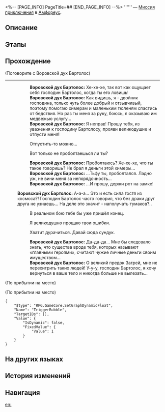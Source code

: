 <%-- [PAGE_INFO]
PageTitle=##
[END_PAGE_INFO] --%>
{{Дополнить|Диалоги.}}
{{Миссия Инфобокс
|id              = 4015730
|Название        = 
|Изображение     = Миссия .png
|Тип             = Миссия приключения
|Событие         = 
|Глава           = 
|Условия         = Завершена [[Миссия Освоения]] «[[О звёздное небо, очисти мысли от хаоса]]»
|Персонажи       = Воровской дух Бартолос; Первопроходец
|СтартЛокация    = [[Амфореус]] — [[Падший город сумерек Охема]]
|Мир             = Амфореус
|Предыдущая      = 
|Следующая       = 
|Награды         = Звёздный нефрит*40; Небесная амброзия*60
}}
'''''' — [[Миссия приключения]] в [[Амфореус]].

==Описание==
{{Описание|<!--официальное описание из Перекрёстка судеб-->}}

==Этапы==


==Прохождение==
{{Дополнить}}

;(Поговорите с Воровской дух Бартолос)
----
::'''Воровской дух Бартолос:''' Хе-хе-хе, так вот как ощущает себя господин Бартолос, когда ты его ловишь!
::'''Воровской дух Бартолос:''' Как видишь, я - двойник господина, только чуть более добрый и отзывчивый, поэтому помогаю химерам и маленьким тюленям спастись от бедствия. Но раз ты {{MC|ж=поймала|м=поймал}} меня за руку, боюсь, я оказываю им медвежью услугу...
::'''Воровской дух Бартолос:''' Я неправ! Прошу тебя, из уважения к господину Бартолосу, прояви великодушие и отпусти меня!
::{{Диалог|Стрелка}} Отпустить-то можно...
::{{Диалог|Стрелка}} Вот только не проболтаешься ли ты?
::'''Воровской дух Бартолос:''' Проболтаюсь? Хе-хе-хе, что ты такое говоришь? Не брал я деньги этой химеры...
::'''Воровской дух Бартолос:''' ...Тьфу ты, проболтался. Ладно уж, не вини меня за непорядочность...
::'''Воровской дух Бартолос:''' ...И прошу, держи рот на замке!
:;(Enter battle)
:::{{tx|Enemy list missing}}
:'''Воровской дух Бартолос:''' А-а-а... Это и есть сила гостя из космоса?! Господин Бартолос часто говорил, что без драки друг друга не узнаешь... На деле это значит - наполучать тумаков?..
::{{Диалог|Стрелка}} В реальном бою тебе бы уже пришёл конец.
::{{Диалог|Стрелка}} Я великодушно прощаю твои ошибки.
::{{Диалог|Стрелка}} Хватит дурачиться. Давай сюда сундук.
::'''Воровской дух Бартолос:''' Да-да-да... Мне бы следовало знать, что существа вроде тебя, которых называют «главными героями», считают чужие личные деньги своим имуществом...
::'''Воровской дух Бартолос:''' О великий предок Загрей, мне не перехитрить таких людей! У-у-у, господин Бартолос, я хочу вернуться в ваше тело и никогда больше не вылезать...
;(По прибытии на место)

;(По прибытии на место)
<pre>{
	"$type": "RPG.GameCore.SetGraphDynamicFloat",
	"Name": "TriggerBubble",
	"TargetIDs": [],
	"Value": {
		"IsDynamic": false,
		"FixedValue": {
			"Value": 1
		}
	}
}</pre>
{{Диалог Конец}}

==На других языках==
{{На других языках
|en   = 
|zhs  = 
|zht  = 
|ja   = 
|ko   = 
|es   = 
|fr   = 
|ru   = 
|th   = 
|vi   = 
|de   = 
|id   = 
|pt   = 
}}

==История изменений==
{{История изменений|3.5}}

==Навигация==
{{Миссия приключения Навбокс|Глава }}

[[en:]]
